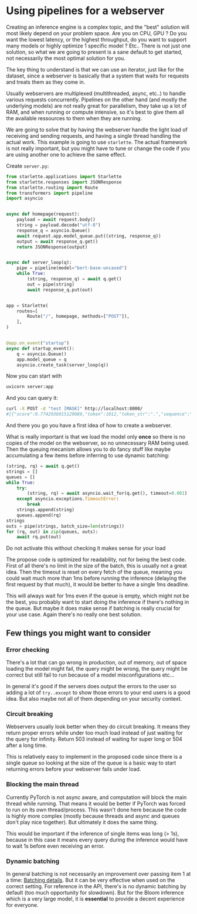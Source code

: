 # Using pipelines for a webserver

<Tip>
Creating an inference engine is a complex topic, and the "best" solution 
will most likely depend on your problem space. Are you on CPU, GPU ? Do
you want the lowest latency, or the highest throughput, do you want to support
many models or highly optimize 1 specific model ? Etc.. 
There is not just one solution, so what we are going to present is a sane default
to get started, not necessarily the most optimal solution for you.
</Tip>


The key thing to understand is that we can use an iterator, just like for the
dataset, since a webserver is basically that a system that waits for requests and
treats them as they come in.

Usually webservers are multiplexed (multithreaded, async, etc..) to handle various
requests concurrently. Pipelines on the other hand (and mostly the underlying models)
are not really great for parallelism, they take up a lot of RAM, and when running or compute
intensive, so it's best to give them all the available ressources to them when they are running.

We are going to solve that by having the webserver handle the light load of receiving
and sending requests, and having a single thread handling the actual work.
This example is going to use `starlette`. The actual framework is not really
important, but you might have to tune or change the code if you are using another
one to achieve the same effect.

Create `server.py`:

```py
from starlette.applications import Starlette
from starlette.responses import JSONResponse
from starlette.routing import Route
from transformers import pipeline
import asyncio


async def homepage(request):
    payload = await request.body()
    string = payload.decode("utf-8")
    response_q = asyncio.Queue()
    await request.app.model_queue.put((string, response_q))
    output = await response_q.get()
    return JSONResponse(output)


async def server_loop(q):
    pipe = pipeline(model="bert-base-uncased")
    while True:
        (string, response_q) = await q.get()
        out = pipe(string)
        await response_q.put(out)


app = Starlette(
    routes=[
        Route("/", homepage, methods=["POST"]),
    ],
)


@app.on_event("startup")
async def startup_event():
    q = asyncio.Queue()
    app.model_queue = q
    asyncio.create_task(server_loop(q))
```

Now you can start with
```bash
uvicorn server:app
```

And you can query it:
```bash
curl -X POST -d "test [MASK]" http://localhost:8000/
#[{"score":0.7742936015129089,"token":1012,"token_str":".","sequence":"test."},...]
```

And there you go you have a first idea of how to create a webserver.

What is really important is that we load the model only **once** so there is no copies
of the model on the webserver, so no unnecessary RAM being used.
Then the queuing mecanism allows you to do fancy stuff like maybe accumulating a few
items before inferring to use dynamic batching:

```py
(string, rq) = await q.get()
strings = []
queues = []
while True:
    try:
        (string, rq) = await asyncio.wait_for(q.get(), timeout=0.001)  # 1ms
    except asyncio.exceptions.TimeoutError:
        break
    strings.append(string)
    queues.append(rq)
strings
outs = pipe(strings, batch_size=len(strings))
for (rq, out) in zip(queues, outs):
    await rq.put(out)
```

<Tip warning={true}>
Do not activate this without checking it makes sense for your load
</Tip>

The propose code is optimized for readability, not for being the best code.
First of all there's no limit in the size of the batch, this is usually not a 
great idea. Then the timeout is reset on every fetch of the queue, meaning you could
wait much more than 1ms before running the inference (delaying the first request 
by that much), it would be better to have a single 1ms deadline.

This will always wait for 1ms even if the queue is empty, which might not be the
best, you probably want to start doing the inference if there's nothing in the queue.
But maybe it does make sense if batching is really crucial for your use case.
Again there's no really one best solution.


## Few things you might want to consider

### Error checking

There's a lot that can go wrong in production, out of memory, out of space
loading the model might fail, the query might be wrong, the query might be
correct but still fail to run because of a model misconfigurations etc...

In general it's good if the servers does output the errors to the user so
adding a lot of `try..except` to show those errors to your end users is a good
idea. But also maybe not all of them depending on your security context.

### Circuit breaking

Webservers usually look better when they do circuit breaking. It means they 
return proper errors while under too much load instead of just waiting for the query for
infinity. Return 503 instead of waiting for super long or 504 after a long time.

This is relatively easy to implement in the proposed code since there is a single queue
so looking at the size of the queue is a basic way to start returning errors before your 
webserver fails under load.

### Blocking the main thread

Currently PyTorch is not async aware, and computation will block the main
thread while running. That means it would be better if PyTorch was forced to run
on its own thread/process. This wasn't done here because the code is highly more
complex (mostly because threads and async and queues don't play nice together).
But ultimately it does the same thing.

This would be important if the inference of single items was long (> 1s), because 
in this case it means every query during the inference would have to wait 1s before
even receiving an error.

### Dynamic batching

In general batching is not necessarily an improvement over passing item 1 at 
a time: [Batching details](./main_classes/pipelines#pipeline-batching). But it can be very effective
when used on the correct setting. For reference in the API, there's is no dynamic
batching by default (too much opportunity for slowdown). But for the Bloom inference
which is a very large model, it is **essential** to provide a decent experience for everyone.
